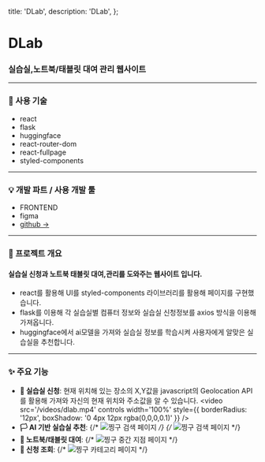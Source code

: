   title: 'DLab',
  description: 'DLab',
};

# DLab

### 실습실,노트북/태블릿 대여 관리 웹사이트

---

### 📝 사용 기술

- react
- flask
- huggingface
- react-router-dom
- react-fullpage
- styled-components

---

### 💡 개발 파트 / 사용 개발 툴

- FRONTEND
- figma
- [github →](https://github.com/jiyoonyee/DLab)

---

### 📖 프로젝트 개요

#### 실습실 신청과 노트북 태블릿 대여,관리를 도와주는 웹사이트 입니다.

- react를 활용해 UI를 styled-components 라이브러리를 활용해 페이지를 구현했습니다.
- flask를 이용해 각 실습실별 컴퓨터 정보와 실습실 신청정보를 axios 방식을 이용해 가져옵니다.
- huggingface에서 ai모델을 가져와 실습실 정보를 학습시켜 사용자에게 알맞은 실습실을 추천합니다.

---

### ✨ 주요 기능

- **🚩 실습실 신청**: 현재 위치해 있는 장소의 X,Y값을 javascript의 Geolocation API를 활용해 가져와 자신의 현재 위치와 주소값을 알 수 있습니다.
  <video
    src='/videos/dlab.mp4'
    controls
    width='100%'
    style={{ borderRadius: '12px', boxShadow: '0 4px 12px rgba(0,0,0,0.1)' }}
  />
- **🏳️ AI 기반 실습실 추천**:
  {/* ![찡구 검색 페이지](/images/jiingooWebSearch.png) */}
  {/* ![찡구 검색 페이지](/images/jiingooWebSearchC.png) */}
- **🏁 노트북/태블릿 대여**:
  {/* ![찡구 중간 지점 페이지](/images/jiingooWebMiddle.png) */}
- **🔎 신청 조회**:
  {/* ![찡구 카테고리 페이지](/images/jiingooCategory.png) */}
